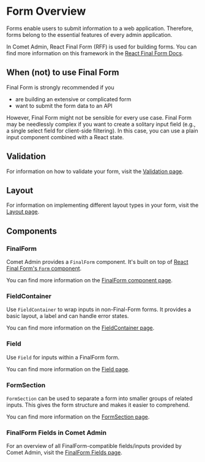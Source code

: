 

<Meta title="Docs/Form/Overview" />

# Form Overview

Forms enable users to submit information to a web application. Therefore, forms belong to the essential features of every admin application.

In Comet Admin, React Final Form (RFF) is used for building forms. You can find more information on this framework in the [React Final Form Docs](https://final-form.org/docs/react-final-form/getting-started).

## When (not) to use Final Form

Final Form is strongly recommended if you

-   are building an extensive or complicated form
-   want to submit the form data to an API

However, Final Form might not be sensible for every use case.
Final Form may be needlessly complex if you want to create a solitary input field (e.g., a single select field for client-side filtering).
In this case, you can use a plain input component combined with a React state.

## Validation

For information on how to validate your form, visit the [Validation page](/story/docs-form-validation--page).

## Layout

For information on implementing different layout types in your form, visit the [Layout page](/story/docs-form-layout--page).

## Components

### FinalForm

Comet Admin provides a `FinalForm` component.
It's built on top of [React Final Form's `Form` component](https://final-form.org/docs/react-final-form/api/Form).

You can find more information on the [FinalForm component page](/story/docs-form-components-finalform--page).

<Canvas>
    <Story id="stories-form-finalform--basic-finalform" />
</Canvas>

### FieldContainer

Use `FieldContainer` to wrap inputs in non-Final-Form forms.
It provides a basic layout, a label and can handle error states.

You can find more information on the [FieldContainer page](/story/docs-form-components-fieldcontainer--page).

### Field

Use `Field` for inputs within a FinalForm form.

You can find more information on the [Field page](/story/docs-form-components-field--page).

### FormSection

`FormSection` can be used to separate a form into smaller groups of related inputs.
This gives the form structure and makes it easier to comprehend.

You can find more information on the [FormSection page](/story/docs-form-components-formsection--page).

### FinalForm Fields in Comet Admin

For an overview of all FinalForm-compatible fields/inputs provided by Comet Admin, visit the [FinalForm Fields page](/story/docs-form-components-finalform-fields--page).
